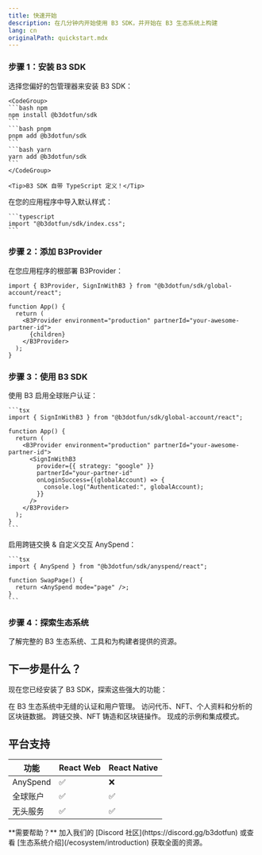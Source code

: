 ```yaml
---
title: 快速开始
description: 在几分钟内开始使用 B3 SDK，并开始在 B3 生态系统上构建
lang: cn
originalPath: quickstart.mdx
---
```

### 步骤 1：安装 B3 SDK
<Steps>
  <Step title="安装 SDK 包">
    选择您偏好的包管理器来安装 B3 SDK：

    <CodeGroup>
    ```bash npm
    npm install @b3dotfun/sdk
    ```
    ```bash pnpm
    pnpm add @b3dotfun/sdk
    ```
    ```bash yarn
    yarn add @b3dotfun/sdk
    ```
    </CodeGroup>

    <Tip>B3 SDK 自带 TypeScript 定义！</Tip>
  </Step>

  <Step title="导入 CSS 样式">
    在您的应用程序中导入默认样式：

    ```typescript
    import "@b3dotfun/sdk/index.css";
    ```
  </Step>
</Steps>

### 步骤 2：添加 B3Provider
在您应用程序的根部署 B3Provider：

```tsx
import { B3Provider, SignInWithB3 } from "@b3dotfun/sdk/global-account/react";

function App() {
  return (
    <B3Provider environment="production" partnerId="your-awesome-partner-id">
      {children}
    </B3Provider>
  );
}
```


### 步骤 3：使用 B3 SDK
<AccordionGroup>
 <Accordion icon="swap" title="即时账户">
    使用 B3 启用全球账户认证：

    ```tsx
    import { SignInWithB3 } from "@b3dotfun/sdk/global-account/react";

    function App() {
      return (
        <B3Provider environment="production" partnerId="your-awesome-partner-id">
          <SignInWithB3
            provider={{ strategy: "google" }}
            partnerId="your-partner-id"
            onLoginSuccess={(globalAccount) => {
              console.log("Authenticated:", globalAccount);
            }}
          />
        </B3Provider>
      );
    }
    ```
  </Accordion>
  <Accordion icon="swap" title="访问流动性">
    启用跨链交换 & 自定义交互 AnySpend：

    ```tsx
    import { AnySpend } from "@b3dotfun/sdk/anyspend/react";

    function SwapPage() {
      return <AnySpend mode="page" />;
    }
    ```
  </Accordion>
</AccordionGroup>

### 步骤 4：探索生态系统

<Card title="发现 B3 生态系统" icon="globe" href="/ecosystem/introduction">
  了解完整的 B3 生态系统、工具和为构建者提供的资源。
</Card>

## 下一步是什么？

现在您已经安装了 B3 SDK，探索这些强大的功能：

<CardGroup cols={2}>

<Card title="全球账户" icon="user" href="/sdk/global-account/introduction">
  在 B3 生态系统中无缝的认证和用户管理。
</Card>

<Card title="数据 API" icon="user" href="/data/api-reference/introduction">
  访问代币、NFT、个人资料和分析的区块链数据。
</Card>

<Card title="AnySpend SDK" icon="arrows-cross" href="/anyspend/introduction">
  跨链交换、NFT 铸造和区块链操作。
</Card>

<Card title="示例 & 演示" icon="code" href="/sdk/introduction">
  现成的示例和集成模式。
</Card>

</CardGroup>

## 平台支持

| 功能             | React Web | React Native |
| ----------------- | --------- | ------------ |
| AnySpend          | ✅         | ❌            |
| 全球账户          | ✅         | ✅            |
| 无头服务          | ✅         | ✅            |

<Note>
  **需要帮助？** 加入我们的 [Discord 社区](https://discord.gg/b3dotfun) 或查看
  [生态系统介绍](/ecosystem/introduction) 获取全面的资源。
</Note>
